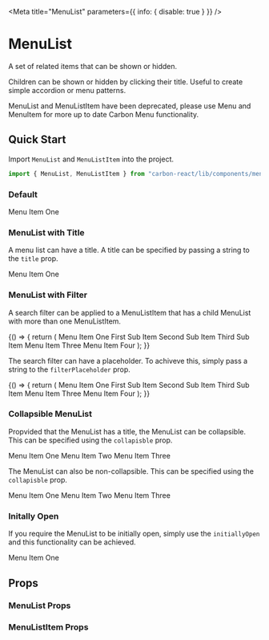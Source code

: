
<Meta title="MenuList" parameters={{ info: { disable: true } }} />

# MenuList

A set of related items that can be shown or hidden.

Children can be shown or hidden by clicking their title. Useful to create simple accordion or menu patterns.

<Preview>
  <div
    style={{
      backgroundColor: "red",
      textAlign: "center",
      color: "white",
      padding: 20,
      fontWeight: "bold",
      marginBottom: 10,
    }}
  >
    MenuList and MenuListItem have been deprecated, please use Menu and MenuItem for more up to date Carbon Menu functionality.
  </div>
</Preview>

## Quick Start

Import `MenuList` and `MenuListItem` into the project.

```jsx
import { MenuList, MenuListItem } from "carbon-react/lib/components/menu-list";
```

### Default

<Preview>
  <Story name="default" parameters={{ chromatic: { disable: true } }}>
    <MenuList>
      <MenuListItem>Menu Item One</MenuListItem>
    </MenuList>
  </Story>
</Preview>

### MenuList with Title

A menu list can have a title. A title can be specified by passing a string to the `title` prop.

<Preview>
  <Story name="with Title" parameters={{ chromatic: { disable: true } }}>
    <MenuList title="Title">
      <MenuListItem>Menu Item One</MenuListItem>
    </MenuList>
  </Story>
</Preview>

### MenuList with Filter

A search filter can be applied to a MenuListItem that has a child MenuList with more than one MenuListItem.

<Preview>
  <Story name="with Filter" parameters={{ chromatic: { disable: true } }}>
    {() => {
      return (
        <MenuList>
          <MenuListItem>Menu Item One</MenuListItem>
          <MenuListItem>
            <MenuList title="Menu Item Two" filter initiallyOpen>
              <MenuListItem name="First Sub Item">First Sub Item</MenuListItem>
              <MenuListItem name="Second Sub Item">
                Second Sub Item
              </MenuListItem>
              <MenuListItem name="Third Sub Item">Third Sub Item</MenuListItem>
            </MenuList>
          </MenuListItem>
          <MenuListItem>Menu Item Three</MenuListItem>
          <MenuListItem>Menu Item Four</MenuListItem>
        </MenuList>
      );
    }}
  </Story>
</Preview>

The search filter can have a placeholder. To achiveve this, simply pass a string to the `filterPlaceholder` prop.

<Preview>
  <Story name="with Filter and Placeholder" parameters={{ chromatic: { disable: true } }}>
    {() => {
      return (
        <MenuList>
          <MenuListItem>Menu Item One</MenuListItem>
          <MenuListItem>
            <MenuList
              title="Menu Item Two"
              filter
              filterPlaceholder="This is the filter palceholder..."
              initiallyOpen
            >
              <MenuListItem name="First Sub Item">First Sub Item</MenuListItem>
              <MenuListItem name="Second Sub Item">
                Second Sub Item
              </MenuListItem>
              <MenuListItem name="Third Sub Item">Third Sub Item</MenuListItem>
            </MenuList>
          </MenuListItem>
          <MenuListItem>Menu Item Three</MenuListItem>
          <MenuListItem>Menu Item Four</MenuListItem>
        </MenuList>
      );
    }}
  </Story>
</Preview>

### Collapsible MenuList

Propvided that the MenuList has a title, the MenuList can be collapsible. This can be specified using the `collapisble` prop.

<Preview>
  <Story name="with Collapsible" parameters={{ chromatic: { disable: true } }}>
    <MenuList title="Title" collapsible>
      <MenuListItem>Menu Item One</MenuListItem>
      <MenuListItem>Menu Item Two</MenuListItem>
      <MenuListItem>Menu Item Three</MenuListItem>
    </MenuList>
  </Story>
</Preview>

The MenuList can also be non-collapsible. This can be specified using the `collapisble` prop.

<Preview>
  <Story
    name="with Collapsible Off"
    parameters={{ chromatic: { disable: true } }}
  >
    <MenuList title="Title" collapsible={false}>
      <MenuListItem>Menu Item One</MenuListItem>
      <MenuListItem>Menu Item Two</MenuListItem>
      <MenuListItem>Menu Item Three</MenuListItem>
    </MenuList>
  </Story>
</Preview>

### Initally Open

If you require the MenuList to be initially open, simply use the `initiallyOpen` and this functionality can be achieved.

<Preview>
  <Story name="with Initially Open" parameters={{ chromatic: { disable: true } }}>
    <MenuList title="Title" initiallyOpen>
      <MenuListItem>Menu Item One</MenuListItem>
    </MenuList>
  </Story>
</Preview>

## Props

### MenuList Props

<Props of={MenuList} />

### MenuListItem Props

<Props of={MenuListItem} />
